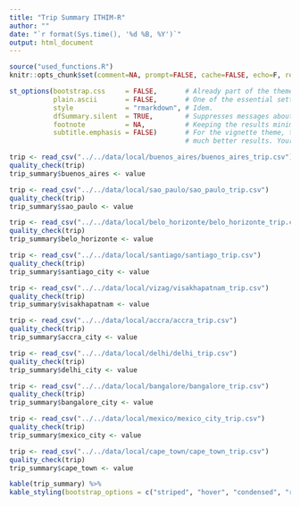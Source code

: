 ```yaml
---
title: "Trip Summary ITHIM-R"
author: ""
date: "`r format(Sys.time(), '%d %B, %Y')`"
output: html_document
---
```



```r
source("used_functions.R")
knitr::opts_chunk$set(comment=NA, prompt=FALSE, cache=FALSE, echo=F, results='asis')
```

```r

st_options(bootstrap.css     = FALSE,       # Already part of the theme so no need for it
           plain.ascii       = FALSE,       # One of the essential settings
           style             = "rmarkdown", # Idem.
           dfSummary.silent  = TRUE,        # Suppresses messages about temporary files
           footnote          = NA,          # Keeping the results minimalistic
           subtitle.emphasis = FALSE)       # For the vignette theme, this gives
                                            # much better results. Your mileage may vary

```

```r
trip <- read_csv("../../data/local/buenos_aires/buenos_aires_trip.csv")
quality_check(trip)
trip_summary$buenos_aires <- value

trip <- read_csv("../../data/local/sao_paulo/sao_paulo_trip.csv")
quality_check(trip)
trip_summary$sao_paulo <- value

trip <- read_csv("../../data/local/belo_horizonte/belo_horizonte_trip.csv")
quality_check(trip)
trip_summary$belo_horizonte <- value

trip <- read_csv("../../data/local/santiago/santiago_trip.csv")
quality_check(trip)
trip_summary$santiago_city <- value

trip <- read_csv("../../data/local/vizag/visakhapatnam_trip.csv")
quality_check(trip)
trip_summary$visakhapatnam <- value

trip <- read_csv("../../data/local/accra/accra_trip.csv")
quality_check(trip)
trip_summary$accra_city <- value

trip <- read_csv("../../data/local/delhi/delhi_trip.csv")
quality_check(trip)
trip_summary$delhi_city <- value

trip <- read_csv("../../data/local/bangalore/bangalore_trip.csv")
quality_check(trip)
trip_summary$bangalore_city <- value

trip <- read_csv("../../data/local/mexico/mexico_city_trip.csv")
quality_check(trip)
trip_summary$mexico_city <- value

trip <- read_csv("../../data/local/cape_town/cape_town_trip.csv")
quality_check(trip)
trip_summary$cape_town <- value

```


```r
kable(trip_summary) %>%
kable_styling(bootstrap_options = c("striped", "hover", "condensed", "responsive"), font_size = 14, fixed_thead = T)
    
```
